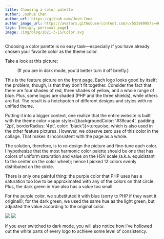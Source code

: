```yaml
---
title: Choosing a color palette
author: Joshua Chen
author_url: https://github.com/Josh-Cena
author_image_url: https://avatars.githubusercontent.com/u/55398995?s=460&u=88dc0dcb0691877524dd8739db9fde7ed4fa9721&v=4
tags: [design, personal page]
image: /img/blog/2021-3-15/Color.svg
---
```



Choosing a color palette is no easy task—especially if you have already chosen your favorite color as the theme color.

<!-- truncate -->

Take a look at this picture:

<Figure src="/img/frontpage/feature1-original.svg">(If you are in dark mode, you'd better turn it off briefly.)</Figure>

This is the feature picture on the <a href="/">front page</a>. Each logo looks good by itself; the problem, though, is that they don't fit together. Consider the fact that there are four shades of red, three shades of yellow, and a whole range of blue. Plus, some logos are shaded (PHP and the three shields), while others are flat. The result is a hotchpotch of different designs and styles with no unified theme.

Putting it into a bigger context, one realize that the entire website is built with the theme color <span style={{backgroundColor: '#39cac4', padding: '2pt', borderRadius: '4pt', color: 'black'}}>turquoise</span>, which is also used in the other feature pictures. However, we observe zero use of this color in the collage. That makes it inconsistent with the page as a whole.

The solution, therefore, is to re-design the picture and fine-tune each color. I hypothesize that the most harmonic color palette should be one that has colors of uniform saturation and value on the HSV scale (a.k.a. equidistant to the center on the color wheel); hence I picked 12 colors evenly distributed on the circle.

<Figure src="/img/blog/2021-3-15/Color.svg"></Figure>

There is only one painful thing: the purple color that PHP uses has a saturation too low to be approximated with any of the colors on that circle. Plus, the dark green in Vue also has a value too small.

For the purple color, we substituted it with blue (sorry to PHP if they want it original!); for the dark green, we used the same hue as the light green, but adjusted the value according to the original color.

<div style={{textAlign: 'center'}}>
<img src="/img/frontpage/feature1-original.svg" style={{margin: '-30px', maxWidth: '400px'}}></img>
<img src="/img/frontpage/feature1.svg" style={{margin: '-30px', maxWidth: '400px'}}></img>
</div>

If you ever switched to dark mode, you will also notice how I've hollowed out the white parts of every logo to achieve some level of consistency.
